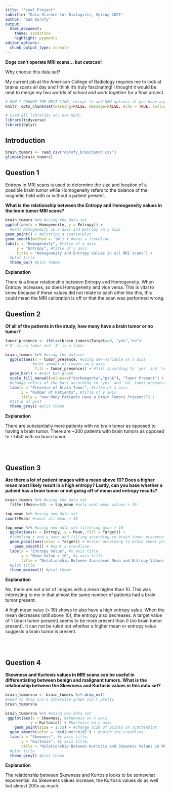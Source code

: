 ```yaml
---
title: "Final Project"
subtitle: "Data Science for Biologists, Spring 2021"
author: "Sam Dorofy"
output: 
  html_document:
    theme: sandstone
    highlight: pygments
editor_options: 
  chunk_output_type: console
---
```

  **Dogs can't operate MRI scans... but catscan!**
      
  Why choose this data set?
  
  My current job at the American College of Radiology requires me to look at brains scans all day and I think it's truly fascinating! I thought it would be neat to merge my two worlds of school and work together for a final project.   

```r
# DON'T CHANGE THE NEXT LINE, except to add NEW options if you have any.
knitr::opts_chunk$set(warning=FALSE, message=FALSE, echo = TRUE, include = TRUE)

# Load all libraries you use HERE:
library(tidyverse)
library(dplyr)

```

## Introduction

```r
brain_tumors <- read_csv("dorofy_braintumor.csv")
glimpse(brain_tumors)

```

## Question 1

Entropy in MRI scans is used to determine the size and location of a possible brain tumor while Homogeneity refers to the balance of the magnetic field with or without a patient present.   
     
   **What is the relationship between the Entropy and Homogeneity values in the brain tumor MRI scans?**

```r
brain_tumors %>% #using the data set
ggplot(aes(x = Homogeneity, y = Entropy)) +
  #want Homogeneity on x axis and Entropy on y axis
geom_point() + #plotting a scatterplot
geom_smooth(method = 'lm') + #want a trendline
labs(x = "Homogeneity", #title of x axis
     y = "Entropy", #title of y axis
     title = "Homogeneity and Entropy Values in all MRI scans") +
  #plot title
  theme_bw() #plot theme

```
 
  **Explanation**
  
There is a linear relationship between Entropy and Homogeneity.  When Entropy increases, so does Homogeneity and vice versa.  This is vital to know because if these values did not relate to each other like this, this could mean the MRI calibration is off or that the scan was performed wrong.  

## Question 2

  **Of all of the patients in the study, how many have a brain tumor or no tumor?**  

```r
tumor_presence <- ifelse(brain_tumors$Target==0, "yes","no") 
#'0' is no tumor and '1' is a tumor

brain_tumors %>% #using the dataset
  ggplot(aes(x = tumor_presence, #using new variable on x axis
            #plot amount of images on y axis
             fill = tumor_presence)) + #fill according to 'yes' and 'no'
  geom_bar() + #want bar graph
  scale_fill_manual(values=c("darkmagenta","pink"), "Tumor Present") +
  #change colors of the bars according to 'yes' and 'no' tumor presence
  labs(x = "Presence of Brain Tumor", #title of x axis
       y = "Number of Patients", #title of y axis
       title = "How Many Patients Have a Brain Tumors Present?") +
  #title of plot
  theme_grey() #plot theme

```

 **Explanation**
 
There are substantially more patients with no brain tumor as opposed to having a brain tumor.  There are ~200 patients with brain tumors as opposed to ~1450 with no brain tumor.

<br><br>

## Question 3

  **Are there a lot of patient images with a mean above 10?  Does a higher mean most likely result in a high entropy?  Lastly, can you base whether a patient has a brain tumor or not going off of mean and entropy results?**

```r
brain_tumors %>% #using the data set
  filter(Mean>=10) -> top_mean #only want mean values > 10

top_mean %>% #using new data set
count(Mean) #count all mean > 10

top_mean %>% #using new data set filtering mean > 10
  ggplot(aes(x = Entropy, y = Mean, fill = Target)) +
  #labeling x and y axes and filling according to brain tumor presence
  geom_point(aes(color = Target)) + #color according to brain tumor presence
    geom_smooth() + #want a trendline
  labs(x = "Entropy Value", #x axis title
       y = "Mean Value > 10", #y axis title
       title = "Relationship Between Increased Mean and Entropy Values in MRI Scans") +
  #plot title
  theme_minimal() #plot theme

```

 **Explanation**
 
No, there are not a lot of images with a mean higher than 10.  This was interesting to me in that almost the same number of patients had a brain tumor present.

A high mean value (> 10) shows to also have a high entropy value.  When the mean decreases (still above 10), the entropy also decreases.  A target value of 1 (brain tumor present) seems to be more present than 0 (no brain tumor present).  It can not be ruled out whether a higher mean or entropy value suggests a brain tumor is present.

<br><br>

## Question 4

  **Skewness and Kurtosis values in MRI scans can be useful in differentiating between benign and malignant tumors.  What is the relationship between the Skewness and Kurtosis values in this data set? **

```r
brain_tumorsna <- brain_tumors %>% drop_na() 
#need to drop n/a's otherwise graph isn't pretty 
brain_tumorsna

brain_tumorsna %>% #using new data set
 ggplot(aes(x = Skewness, #skewness on x axis
           y = Kurtosis)) + #kurtosis on y axis
    geom_point(size = 1.75) + #change size of points on scatterplot
  geom_smooth(color = "mediumorchid1") + #color the trendline
  labs(x = "Skewness", #x axis title,
       y = "Kurtosis", #y axis title,
       title = "Relationship Between Kurtosis and Skewness Values in MRI Scans") +
  #plot title
  theme_grey() #plot theme

```

 **Explanation**

The relationship between Skewness and Kurtosis looks to be somewhat exponential.  As Skewness values increase, the Kurtosis values do as well but almost 200x as much. 
